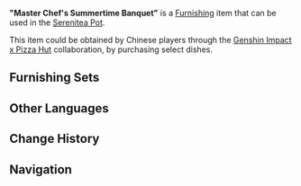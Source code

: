 {{Stub|verify release patch}}
{{ChinaOnly}}
{{Furnishing Infobox
|id             = 362220
|image          = Item "Master Chef's Summertime Banquet".png
|category       = Small Furnishing
|subcategory    = Ornament
|quality        = 4
|adeptal_energy = 30
|load           = 169
|reduced_load   = 127
|description    = A wooden sign whose maker remains unidentified. The cool colors on the poster stuck to it really stand out amidst the blazing-hot summer, making it exceedingly eye-catching and capable of greatly increasing a customer's appetite in the blink of an eye. The image even features a striking [[Cryo Slime]] that has triggered the endless imagination of gourmets:<br/>"If this restaurant had the Cryo Slime as the master chef, what would its signature dish be?"<br/>Round flatbreads, perhaps, or pizzas with special toppings?<br/>After all, Slimes' figures are blessed by nature such that they can create perfect flatbreads simply by jumping and rolling on kitchen boards.<br/>Perhaps this Slime master chef will even set strict rules for its apprentices, such as "No matter how hard you jump and roll on the dough, your chef's hat must not fall on the chopping board!"
|mention        = 
|blueprint      =
|source1        = [[Genshin Impact x Pizza Hut]] Collaboration
|event          = Genshin Impact x Pizza Hut
}}
'''"Master Chef's Summertime Banquet"''' is a [[Furnishing]] item that can be used in the [[Serenitea Pot]].

This item could be obtained by Chinese players through the [[Genshin Impact x Pizza Hut]] collaboration, by purchasing select dishes.

==Furnishing Sets==
{{Craft Usage}}

==Other Languages==
{{Other Languages
|en      = "Master Chef's Summertime Banquet"
|zhs     = 「特别大厨的夏日盛宴」
|zhs_rm  = "Tèbié Dàchú de Xiàrì Shèngyàn"
|zht     = 「特別大廚的夏日盛宴」
|zht_rm  = "Tèbié Dàchú de Xiàrì Shèngyàn"
|zh_tl   = 
|ja      = 「スペシャルシェフの夏の宴会」
|ja_rm   = "Supesharu Shefu no Natsu no Enkai"
|ja_tl   = "Special Chef's Summer Banquet"
|ko      = 「스페셜 셰프의 여름 연회」
|ko_rm   = "Seupesyeol Syepeu-ui Yeoreum Yeonhoe"
|ko_tl   = "Special Chef's Summer Banquet"
|es      = Festín estival del Chef
|es_tl   = Chef's Summer Feast
|fr      = Banquet d'été du grand chef
|fr_tl   = Master Chef's Summer Banquet
|ru      = Летний банкет шеф-повара
|ru_tl   = Chef's Summer Banquet
|th      = "งานเลี้ยงหน้าร้อนของเชฟสุดพิเศษ"
|th_rm   = "Ngan-liang Na-ron khong Chef Sut Phi-set"
|th_tl   = "Master Chef's Summertime Banquet"
|vi      = Tiệc Hè Của Đầu Bếp Đặc Biệt
|vi_tl   = 
|de      = „Sommerbankett des Meisterkochs“
|de_tl   = 
|id      = Perjamuan Musim Panas Master Chef
|id_tl   = Master Chef's Summer Banquet
|pt      = "Banquete de Verão do Mestre Chef"
|pt_tl   = 
|tr      = "Usta Şefin Yaz Ziyafeti"
|tr_tl   = 
|it      = "Banchetto estivo del Maestro di cucina"
|it_tl   = 
}}

==Change History==
{{Change History|2.8}}

==Navigation==
{{Furnishing Navbox|exterior}}